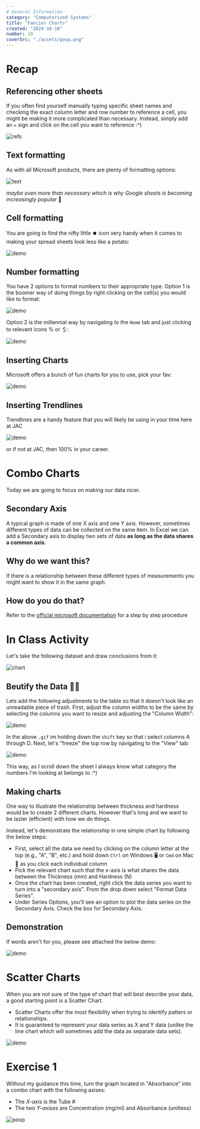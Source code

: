 ```yaml
---
# General Information
category: "Computerized Systems"
title: "Fancier Charts"
created: "2024-10-10"
number: 10
coverSrc: "./assets/poop.png"
---
```


# Recap

## Referencing other sheets

If you often find yourself manually typing specific sheet names and checking the exact column letter and row number to reference a cell, you might be making it more complicated than necessary. Instead, simply add an `=` sign and click on the cell you want to reference :^)

![refs](./assets/refs.gif)

## Text formatting

As with all Microsoft products, there are plenty of formatting options:

![text](./assets/text.gif)

_maybe even more than necessary which is why Google sheets is becoming increasingly popular_ 👀

## Cell formatting

You are going to find the nifty little ⏹️ icon very handy when it comes to making your spread sheets look less like a potato:

![demo](./assets/cell.gif)

## Number formatting

You have 2 options to format numbers to their appropriate type. Option 1 is the boomer way of doing things by right clicking on the cell(s) you would like to format:

![demo](./assets/form.gif)

Option 2 is the millennial way by navigating to the `Home` tab and just clicking to relevant icons % or ＄:

![demo](./assets/formlazy.gif)

## Inserting Charts

Microsoft offers a bunch of fun charts for you to use, pick your fav:

![demo](./assets/chart.gif)

## Inserting Trendlines

Trendlines are a handy feature that you will likely be using in your time here at JAC

![demo](./assets/trend.gif)

or if not at JAC, then 100% in your career.

# Combo Charts

Today we are going to focus on making our data nicer.

## Secondary Axis

A typical graph is made of one X axis and one Y axis. However, sometimes different types of data can be collected on the same item. In Excel we can add a Secondary axis to display two sets of data **as long as the data shares a common axis**.

## Why do we want this?

If there is a relationship between these different types of measurements you might want to show it in the same graph.

## How do you do that?

Refer to the [official microsoft documentation](https://support.microsoft.com/en-us/office/add-or-remove-a-secondary-axis-in-a-chart-in-excel-91da1e2f-5db1-41e9-8908-e1a2e14dd5a9) for a step by step procedure

# In Class Activity

Let's take the following dataset and draw conclusions from it:

![chart](./assets/chart.png)

## Beutify the Data 💅✨

Lets add the following adjustments to the table so that it doesn't look like an unreadable piece of trash. First, adjust the column widths to be the same by selecting the columns you want to resize and adjusting the "Column Width":

![demo](./assets/resize-cols.gif)

In the above `.gif` im holding down the `shift` key so that i select columns A through D. Next, let's "freeze" the top row by navigating to the "View" tab:

![demo](./assets/freeze.gif)

This way, as I scroll down the sheet I always know what category the numbers I'm looking at belongs to :^)

## Making charts

One way to illustrate the relationship between thickness and hardness would be to create 2 different charts. However that's long and we want to be lazier (efficient) with how we do things.

Instead, let's demonstrate the relationship in one simple chart by following the below steps:

- First, select all the data we need by clicking on the column letter at the top (e.g., "A", "B", etc.) and hold down `Ctrl` on Windows 🖥️ or `Cmd` on Mac 🍎 as you click each individual column
- Pick the relevant chart such that the x-axis is what shares the data between the Thickness (mm) and Hardness (N)
- Once the chart has been created, right click the data series you want to turn into a "secondary axis". From the drop down select "Format Data Series".
- Under Series Options, you’ll see an option to plot the data series on the Secondary Axis. Check the box for Secondary Axis.

## Demonstration

If words aren't for you, please see attached the below demo:

![demo](./assets/2.gif)

# Scatter Charts

When you are not sure of the type of chart that will best describe your data, a good starting point is a Scatter Chart.

- Scatter Charts offer the most flexibility when trying to identify patters or relationships.
- It is guaranteed to represent your data series as X and Y data (unlike the line chart which will sometimes add the data as separate data sets).

![demo](./assets/scatter.gif)

# Exercise 1

Without my guidance this time, turn the graph located in "Absorbance" into a combo chart with the following axises:

- The _X-axis_ is the Tube #
- The two _Y-axises_ are Concentration (mg/ml) and Absorbance (unitless)

![poop](./assets/poop.png)
